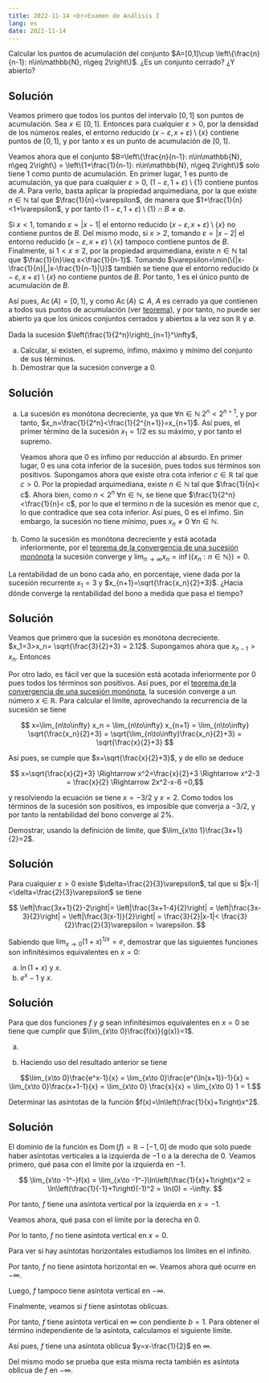 ```yaml
---
title: 2022-11-14 <br>Examen de Análisis I
lang: es
date: 2022-11-14
---
```


:::{#exr-1}
Calcular los puntos de acumulación del conjunto $A=[0,1]\cup \left\{\frac{n}{n-1}: n\in\mathbb{N}, n\geq 2\right\}$. ¿Es un conjunto cerrado? ¿Y abierto?
:::

:::{.callout-tip collapse="true"}
## Solución
Veamos primero que todos los puntos del intervalo $[0,1]$ son puntos de acumulación. Sea $x\in[0,1]$. Entonces para cualquier $\varepsilon>0$, por la densidad de los números reales, el entorno reducido $(x-\varepsilon,x+\varepsilon)\setminus\{x\}$ contiene puntos de $[0,1]$, y por tanto $x$ es un punto de acumulación de $[0,1]$.

Veamos ahora que el conjunto $B=\left\{\frac{n}{n-1}: n\in\mathbb{N}, n\geq 2\right\} = \left\{1+\frac{1}{n-1}: n\in\mathbb{N}, n\geq 2\right\}$ solo tiene $1$ como punto de acumulación. En primer lugar, $1$ es punto de acumulación, ya que para cualquier $\varepsilon>0$, $(1-\varepsilon, 1+\varepsilon)\setminus  \{1\}$ contiene puntos de $A$. Para verlo, basta aplicar la propiedad arquimediana, por la que existe $n\in\mathbb{N}$ tal que $\frac{1}{n}<\varepsilon$, de manera que $1+\frac{1}{n}<1+\varepsilon$, y por tanto $(1-\varepsilon, 1+\varepsilon)\setminus  \{1\}\cap B\neq \emptyset$.

Si $x<1$, tomando $\varepsilon=|x-1|$ el entorno reducido $(x-\varepsilon, x+\varepsilon)\setminus\{x\}$ no contiene puntos de $B$. Del mismo modo, si $x>2$, tomando $\varepsilon=|x-2|$ el entorno reducido $(x-\varepsilon, x+\varepsilon)\setminus\{x\}$ tampoco contiene puntos de $B$. Finalmente, si $1<x\leq 2$, por la propiedad arquimediana, existe $n\in\mathbb{N}$ tal que $\frac{1}{n}\leq x<\frac{1}{n-1}$. Tomando $\varepsilon=\min(\{|x-\frac{1}{n}|,|x-\frac{1}{n-1}|\})$ también se tiene que el entorno reducido $(x-\varepsilon, x+\varepsilon)\setminus\{x\}$ no contiene puntos de $B$. Por tanto, $1$ es el único punto de acumulación de $B$.

Así pues, $\operatorname{Ac}(A)=[0,1]$, y como $\operatorname{Ac}(A)\subseteq A$, $A$ es cerrado ya que contienen a todos sus puntos de acumulación (ver [teorema](https://aprendeconalf.es/analisis-manual/topologia-reales.html#thm-conjunto-cerrado-puntos-acumulacion)), y por tanto, no puede ser abierto ya que los únicos conjuntos cerrados y abiertos a la vez son $\mathbb{R}$ y $\emptyset$.
:::

:::{#exr-2}
Dada la sucesión $\left(\frac{1}{2^n}\right)_{n=1}^\infty$,

a. Calcular, si existen, el supremo, ínfimo, máximo y mínimo del conjunto de sus términos.
b. Demostrar que la sucesión converge a $0$.
:::

:::{.callout-tip collapse="true"}
## Solución
a. La sucesión es monótona decreciente, ya que $\forall n\in\mathbb{N}$ $2^n<2^{n+1}$, y por tanto, $x_n=\frac{1}{2^n}<\frac{1}{2^{n+1}}=x_{n+1}$. Así pues, el primer término de la sucesión $x_1=1/2$ es su máximo, y por tanto el supremo. 

    Veamos ahora que $0$ es ínfimo por reducción al absurdo. En primer lugar, $0$ es una cota inferior de la sucesión, pues todos sus términos son positivos. Supongamos ahora que existe otra cota inferior $c\in\mathbb{R}$ tal que $c>0$. Por la propiedad arquimediana, existe $n\in\mathbb{N}$ tal que $\frac{1}{n}< c$. Ahora bien, como $n<2^n$ $\forall n\in\mathbb{N}$, se tiene que $\frac{1}{2^n}<\frac{1}{n}< c$, por lo que el termino $n$ de la sucesión es menor que $c$, lo que contradice que sea cota inferior. Así pues, $0$ es el ínfimo. Sin embargo, la sucesión no tiene mínimo, pues $x_n\neq 0$ $\forall n\in\mathbb{N}$.

b. Como la sucesión es monótona decreciente y está acotada inferiormente, por el [teorema de la convergencia de una sucesión monónota](https://aprendeconalf.es/analisis-manual/sucesiones.html#thm-convergencia-monotona) la sucesión converge y $\lim_{n\to\infty}x_n = \inf(\{x_n:n\in\mathbb{N}\})=0$.
:::

:::{#exr-3}
La rentabilidad de un bono cada año, en porcentaje, viene dada por la sucesión recurrente $x_1=3$ y $x_{n+1}=\sqrt{\frac{x_n}{2}+3}$. ¿Hacia dónde converge la rentabilidad del bono a medida que pasa el tiempo?
:::

:::{.callout-tip collapse="true"}
## Solución
Veamos que primero que la sucesión es monótona decreciente. $x_1=3>x_n= \sqrt{\frac{3}{2}+3} = 2.12$. Supongamos ahora que $x_{n-1}>x_n$. Entonces 

\begin{align*}
x_{n-1}>x_n &\Rightarrow \frac{x_{n-1}} {2}>\frac{x_n}{2} \Rightarrow \frac{x_{n-1}}{2}+3>\frac{x_n}{2}+3\\  & \Rightarrow \sqrt{\frac{x_{n-1}}{2}+3}>\sqrt{\frac{x_n}{2}+3} \Rightarrow x_n>x_{n+1}.
\end{align*}
$$
$$

Por otro lado, es fácil ver que la sucesión está acotada inferiormente por $0$ pues todos los términos son positivos. Así pues, por el [teorema de la convergencia de una sucesión monónota](https://aprendeconalf.es/analisis-manual/sucesiones.html#thm-convergencia-monotona), la sucesión converge a un número $x\in\mathbb{R}$. Para calcular el límite, aprovechando la recurrencia de la sucesión se tiene

$$
x=\lim_{n\to\infty} x_n = \lim_{n\to\infty} x_{n+1} = \lim_{n\to\infty} \sqrt{\frac{x_n}{2}+3} = \sqrt{\lim_{n\to\infty}\frac{x_n}{2}+3} = \sqrt{\frac{x}{2}+3}
$$

Así pues, se cumple que $x=\sqrt{\frac{x}{2}+3}$, y de ello se deduce

$$
x=\sqrt{\frac{x}{2}+3} \Rightarrow x^2=\frac{x}{2}+3 \Rightarrow x^2-3 = \frac{x}{2} \Rightarrow 2x^2-x-6 =0,$$

y resolviendo la ecuación se tiene $x=-3/2$ y $x=2$. Como todos los términos de la sucesión son positivos, es imposible que converja a $-3/2$, y por tanto la rentabilidad del bono converge al $2$\%.
:::

:::{#exr-4}
Demostrar, usando la definición de límite, que $\lim_{x\to 1}\frac{3x+1}{2}=2$.
:::

:::{.callout-tip collapse="true"}
## Solución
Para cualquier $\varepsilon>0$ existe $\delta=\frac{2}{3}\varepsilon$, tal que si $|x-1|<\delta=\frac{2}{3}\varepsilon$ se tiene

$$
\left|\frac{3x+1}{2}-2\right|= \left|\frac{3x+1-4}{2}\right| = \left|\frac{3x-3}{2}\right| = \left|\frac{3(x-1)}{2}\right| = \frac{3}{2}|x-1|< \frac{3}{2}\frac{2}{3}\varepsilon = \varepsilon.
$$
:::

:::{#exr-5}
Sabiendo que $\lim_{x\to 0}(1+x)^{1/x}=e$, demostrar que las siguientes funciones son infinitésimos equivalentes en $x=0$:

a. $\ln(1+x)$ y $x$.
b. $e^x-1$ y $x$.
:::

:::{.callout-tip collapse="true"}
## Solución
Para que dos funciones $f$ y $g$ sean infinitésimos equivalentes en $x=0$ se tiene que cumplir que $\lim_{x\to 0}\frac{f(x)}{g(x)}=1$.

a. 
\begin{align*}
\lim_{x\to 0}\frac{\ln(1+x)}{x} &= \lim_{x\to 0}\frac{1}{x}\ln(1+x) = \lim_{x\to 0}\ln\left((1+x)^{1/x}\right)\\  
&= \ln\left(\lim_{x\to 0} (1+x)^{1/x}\right) = \ln(e) = 1.
\end{align*}

b. Haciendo uso del resultado anterior se tiene

$$\lim_{x\to 0}\frac{e^x-1}{x} = \lim_{x\to 0}\frac{e^{\ln(x+1)}-1}{x} = \lim_{x\to 0}\frac{x+1-1}{x} = \lim_{x\to 0} \frac{x}{x} = \lim_{x\to 0} 1 = 1.$$
:::

:::{#exr-6}
Determinar las asíntotas de la función $f(x)=\ln\left(\frac{1}{x}+1\right)x^2$. 
:::

:::{.callout-tip collapse="true"}
## Solución
El dominio de la función es $\operatorname{Dom}(f) = \mathbb{R}-[-1,0]$ de modo que solo puede haber asíntotas verticales a la izquierda de $-1$ o a la derecha de $0$. Veamos primero, qué pasa con el límite por la izquierda en $-1$.

$$
\lim_{x\to -1^-}f(x) = \lim_{x\to -1^-}\ln\left(\frac{1}{x}+1\right)x^2 = \ln\left(\frac{1}{-1}+1\right)(-1)^2 = \ln(0) = -\infty.
$$

Por tanto, $f$ tiene una asíntota vertical por la izquierda en $x=-1$.

Veamos ahora, qué pasa con el límite por la derecha en $0$. 

\begin{align*}
\lim_{x\to 0^+}f(x) &= \lim_{x\to 0^+}\ln\left(\frac{1}{x}+1\right)x^2 = \lim_{x\to 0^+}\ln\left(\frac{x+1}{x}\right)x^2 \\ 
&= \lim_{x\to 0^+} (\ln(x+1)-\ln(x))x^2 \\ 
&= \lim_{x\to 0^+}\ln(x+1)x^2 - \lim_{x\to 0^+}\ln(x)x^2\\ 
&= \ln(0+1)0^2 - \lim_{x\to 0^+}\frac{\ln(x)}{1/x^2} \\
&= 0 - \lim_{x\to 0^+}\frac{(\ln(x))'}{(1/x^2)'} = -\lim_{x\to 0^+} \frac{1/x}{-2/x^3} = \tag{L'Hôpital}\\
&= -\lim_{x\to 0^+} \frac{x^3}{-2x} = \lim_{x\to 0^+}\frac{x^2}{2} = 0.
\end{align*}

Por lo tanto, $f$ no tiene asíntota vertical en $x=0$.

Para ver si hay asíntotas horizontales estudiamos los límites en el infinito.

\begin{align*}
\lim_{x\to \infty} f(x) &= \lim_{x\to \infty}\ln\left(\frac{1}{x}+1\right)x^2 = \lim_{x\to\infty} \frac{\ln(x^{-1}+1)}{x^{-2}}\\ 
&= \lim_{x\to\infty} \frac{(\ln(x^{-1}+1))'}{(x^{-2})'} \tag{L'Hôpital} = \lim_{x\to\infty} \frac{\frac{1}{x^{-1}+1}(-1)x^{-2}}{-2x^{-3}}\\  
&= \lim_{x\to \infty} \frac{x}{2(x^{-1}+1)} = \infty.
\end{align*}

Por tanto, $f$ no tiene asíntota horizontal en $\infty$. Veamos ahora qué ocurre en $-\infty$.

\begin{align*}
\lim_{x\to -\infty} f(x) &= \lim_{x\to -\infty}\ln\left(\frac{1}{x}+1\right)x^2 = \lim_{x\to -\infty} \frac{\ln(x^{-1}+1)}{x^{-2}}\\ 
&= \lim_{x\to -\infty} \frac{(\ln(x^{-1}+1))'}{(x^{-2})'} \tag{L'Hôpital} = \lim_{x\to -\infty} \frac{\frac{1}{x^{-1}+1}(-1)x^{-2}}{-2x^{-3}}\\ 
&= \lim_{x\to -\infty} \frac{x}{2(x^{-1}+1)} = -\infty.
\end{align*}

Luego, $f$ tampoco tiene asíntota vertical en $-\infty$.

Finalmente, veamos si $f$ tiene asíntotas oblicuas. 

\begin{align*}
\lim_{x\to \infty} \frac{f(x)}{x} &= \lim_{x\to \infty}\frac{\ln\left(\frac{1}{x}+1\right)x^2}{x} = \lim_{x\to \infty}\ln\left(\frac{1}{x}+1\right)x \\
&= \lim_{x\to \infty} \ln\left(\left(\frac{1}{x}+1\right)^x\right) = \ln\left(\lim_{x\to \infty} \left(\frac{1}{x}+1\right)^x\right)\\ 
&= \ln(e)=1
\end{align*}

Por tanto, $f$ tiene asíntota vertical en $\infty$ con pendiente $b=1$. Para obtener el término independiente de la asíntota, calculamos el siguiente límite.

\begin{align*}
\lim_{x\to \infty} f(x)-x &= \lim_{x\to \infty}\ln\left(\frac{1}{x}+1\right)x^2-x\\  
&= \lim_{x\to \infty}(\ln(x^{-1}+1)x-1)x \\
&= \lim_{x\to \infty}\frac{\ln(x^{-1}+1)x-1}{x^{-1}}\\  
&=  \lim_{x\to \infty}\frac{(\ln(x^{-1}+1)x-1)'}{(x^{-1})'} \tag{L'Hôpital} \\
&= \lim_{x\to \infty}\frac{\frac{-1}{(x^{-1}+1)x^2}x+\ln(x^{-1}+1)}{(-1)x^{-2}}\\ 
&= \lim_{x\to \infty}\frac{\frac{-1}{(x+1)}+\ln(x^{-1}+1)}{-x^{-2}} \\
&= \lim_{x\to \infty}\frac{\left(\frac{-1}{(1+x)}+\ln(x^{-1}+1)\right)'}{(-x^{-2})'}\\ 
&= \lim_{x\to \infty}\frac{\frac{1}{(x+1)^2}-\frac{1}{(x^{-1}+1)x^2}}{2x^{-3}}\tag{L'Hôpital}\\ 
&= \lim_{x\to \infty}\frac{\frac{1}{(x+1)^2}-\frac{1}{(x+1)x}}{2x^{-3}} = \lim_{x\to \infty}\frac{\frac{-1}{(x+1)^2x}}{2x^{-3}} \\
&= \lim_{x\to \infty}\frac{-x^3}{2(x^3+2x^2+x)} = \frac{-1}{2}
\end{align*}

Así pues, $f$ tiene una asíntota oblicua $y=x-\frac{1}{2}$ en $\infty$.

Del mismo modo se prueba que esta misma recta también es asíntota oblicua de $f$ en $-\infty$.
:::